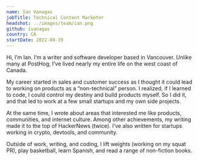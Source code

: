 ```yaml
---
name: Ian Vanagas
jobTitle: Technical Content Marketer
headshot: ../images/team/ian.png
github: ivanagas
country: CA
startDate: 2022-09-19
---
```

Hi, I’m Ian. I’m a writer and software developer based in Vancouver. Unlike many at PostHog, I’ve lived nearly my entire life on the west coast of Canada.

My career started in sales and customer success as I thought it could lead to working on products as a “non-technical” person. I realized, if I learned to code, I could control my destiny and build products myself. So I did it, and that led to work at a few small startups and my own side projects.

At the same time, I wrote about areas that interested me like products, communities, and internet culture. Among other achievements, my writing made it to the top of HackerNews (twice). I’ve also written for startups working in crypto, devtools, and community. 

Outside of work, writing, and coding, I lift weights (working on my squat PR), play basketball, learn Spanish, and read a range of non-fiction books.
